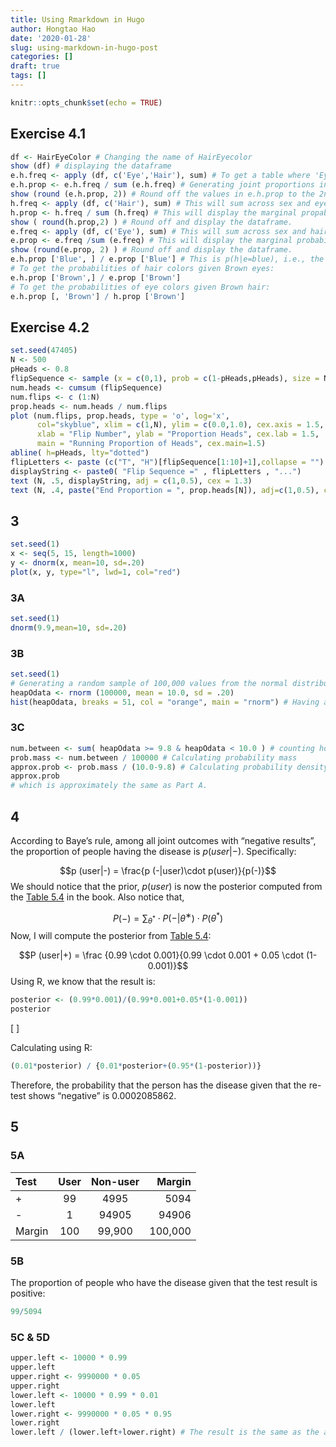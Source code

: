 ```yaml
---
title: Using Rmarkdown in Hugo
author: Hongtao Hao
date: '2020-01-28'
slug: using-markdown-in-hugo-post
categories: []
draft: true
tags: []
---
```

```r
knitr::opts_chunk$set(echo = TRUE)
```

## Exercise 4.1 
```r
df <- HairEyeColor # Changing the name of HairEyecolor
show (df) # displaying the dataframe
e.h.freq <- apply (df, c('Eye','Hair'), sum) # To get a table where 'Eye color' is the row and 'Hair color' is the column. This line of code will sum across sex. 
e.h.prop <- e.h.freq / sum (e.h.freq) # Generating joint proportions in each cell.
show (round (e.h.prop, 2)) # Round off the values in e.h.prop to the 2nd number of decimal places and then display the dataframe. 
h.freq <- apply (df, c('Hair'), sum) # This will sum across sex and eye, and display the number of people having a specific hair color. 
h.prop <- h.freq / sum (h.freq) # This will display the marginal propabilities (Hair)
show ( round(h.prop,2) ) # Round off and display the dataframe.
e.freq <- apply (df, c('Eye'), sum) # This will sum across sex and hair, and display the number of people having a specific eye color.
e.prop <- e.freq /sum (e.freq) # This will display the marginal probabilities (Eye)
show (round(e.prop, 2) ) # Round off and display the dataframe. 
e.h.prop ['Blue', ] / e.prop ['Blue'] # This is p(h|e=blue), i.e., the probabilities of the hair colors given that eye color is blue. 
# To get the probabilities of hair colors given Brown eyes:
e.h.prop ['Brown',] / e.prop ['Brown']
# To get the probabilities of eye colors given Brown hair:
e.h.prop [, 'Brown'] / h.prop ['Brown']

```

## Exercise 4.2
```r
set.seed(47405)
N <- 500
pHeads <- 0.8
flipSequence <- sample (x = c(0,1), prob = c(1-pHeads,pHeads), size = N, replace = T)
num.heads <- cumsum (flipSequence)
num.flips <- c (1:N)
prop.heads <- num.heads / num.flips
plot (num.flips, prop.heads, type = 'o', log='x', 
      col="skyblue", xlim = c(1,N), ylim = c(0.0,1.0), cex.axis = 1.5,
      xlab = "Flip Number", ylab = "Proportion Heads", cex.lab = 1.5,
      main = "Running Proportion of Heads", cex.main=1.5)
abline( h=pHeads, lty="dotted")
flipLetters <- paste (c("T", "H")[flipSequence[1:10]+1],collapse = "")
displayString <- paste0( "Flip Sequence =" , flipLetters , "...")
text (N, .5, displayString, adj = c(1,0.5), cex = 1.3)
text (N, .4, paste("End Proportion = ", prop.heads[N]), adj=c(1,0.5), cex=1.3)
```
## 3
```r
set.seed(1)
x <- seq(5, 15, length=1000)
y <- dnorm(x, mean=10, sd=.20)
plot(x, y, type="l", lwd=1, col="red")

```

### 3A
```r
set.seed(1)
dnorm(9.9,mean=10, sd=.20)
```

### 3B
```r
set.seed(1)
# Generating a random sample of 100,000 values from the normal distribution:
heapOdata <- rnorm (100000, mean = 10.0, sd = .20)
hist(heapOdata, breaks = 51, col = "orange", main = "rnorm") # Having a quick overview of this set of random numbers.
```

### 3C
```r
num.between <- sum( heapOdata >= 9.8 & heapOdata < 10.0 ) # counting how many numbers fall between the interval
prob.mass <- num.between / 100000 # Calculating probability mass
approx.prob <- prob.mass / (10.0-9.8) # Calculating probability density (probability mass / bin width)
approx.prob 
# which is approximately the same as Part A.
```

## 4

According to Baye's rule, among all joint outcomes with "negative results", the proportion of people having the disease is $p (user|-)$. Specifically:

$$p (user|-) = \frac{p (-|user)\cdot p(user)}{p(-)}$$
We should notice that the prior, $p(user)$ is now the posterior computed from the [Table 5.4](https://www.sciencedirect.com/science/article/pii/B9780124058880000052#t0025) in the book. Also notice that,

$$P(-) = \sum_{θ^*} \cdot P (-|θ^∗) \cdot P(θ^*)  $$
Now, I will compute the posterior from [Table 5.4](https://www.sciencedirect.com/science/article/pii/B9780124058880000052#t0025):

$$P (user|+) = \frac {0.99 \cdot 0.001}{0.99 \cdot 0.001 + 0.05 \cdot (1-0.001)}$$
Using R, we know that the result is:

```r
posterior <- (0.99*0.001)/(0.99*0.001+0.05*(1-0.001))
posterior
```


\[
\begin{eqnarray}
P (user|-) & = & \frac{P (-|user)\cdot P(user)}{P(-)}\\
\\
& = & \frac{P (-|user)\cdot P(user)}{\sum_{θ^*} \cdot P (-|θ^∗) \cdot P(θ^*)}\\
\\
& = & \frac {0.01 \cdot 0.01943463 }{P(-|user) \cdot P(user) + P(-|non-user) \cdot P (non-user)} \\
\\
& = & \frac {0.01 \cdot 0.01943463 }{0.01 \cdot 0.01943463 + 0.95 \cdot (1-0.01943463)}
\end{eqnarray}
\]

Calculating using R:

```r
(0.01*posterior) / {0.01*posterior+(0.95*(1-posterior))}
```

Therefore, the probability that the person has the disease given that the re-test shows "negative" is 0.0002085862.

## 5

### 5A
Test     User   Non-user   Margin 
------- ------ ---------- ------- 
+         99      4995     5094 
-         1       94905    94906 
Margin   100    99,900    100,000

### 5B
The proportion of people who have the disease given that the test result is positive:

```r
99/5094
```

### 5C & 5D
```r
upper.left <- 10000 * 0.99
upper.left
upper.right <- 9990000 * 0.05
upper.right
lower.left <- 10000 * 0.99 * 0.01
lower.left
lower.right <- 9990000 * 0.05 * 0.95
lower.right
lower.left / (lower.left+lower.right) # The result is the same as the answer to Exercise 5.1. 
```
